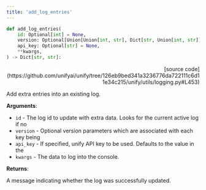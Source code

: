 ```yaml
---
title: 'add_log_entries'
---
```


```python
def add_log_entries(
    id: Optional[int] = None,
    version: Optional[Union[Union[int, str], Dict[str, Union[int, str]]]] = None,
    api_key: Optional[str] = None,
    **kwargs,
) -> Dict[str, str]:
```

<p align="right">[source code](https://github.com/unifyai/unify/tree/126eb9bed341a3236776da722111c6d11e34c215/unify/utils/logging.py#L453)</p>

Add extra entries into an existing log.

**Arguments**:

- `id` - The log id to update with extra data. Looks for the current active log if no
- `version` - Optional version parameters which are associated with each key being
- `api_key` - If specified, unify API key to be used. Defaults to the value in the
- `kwargs` - The data to log into the console.



**Returns**:

A message indicating whether the log was successfully updated.